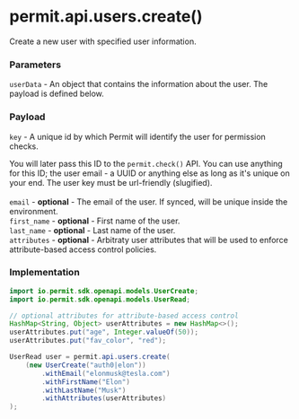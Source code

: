 # permit.api.users.create()

Create a new user with specified user information.

### Parameters

`userData` - An object that contains the information about the user. The payload is defined below.<br/>

### Payload

`key` - A unique id by which Permit will identify the user for permission checks.

You will later pass this ID to the `permit.check()` API. You can use anything for this ID; the user email - a UUID or anything else as long as it's unique on your end. The user key must be url-friendly (slugified).<br/><br/>
`email` - **optional** - The email of the user. If synced, will be unique inside the environment.<br/>
`first_name` - **optional** - First name of the user.<br/>
`last_name` - **optional** - Last name of the user.<br/>
`attributes` - **optional** - Arbitraty user attributes that will be used to enforce attribute-based access control policies.<br/>


### Implementation

```java
import io.permit.sdk.openapi.models.UserCreate;
import io.permit.sdk.openapi.models.UserRead;

// optional attributes for attribute-based access control
HashMap<String, Object> userAttributes = new HashMap<>();
userAttributes.put("age", Integer.valueOf(50));
userAttributes.put("fav_color", "red");

UserRead user = permit.api.users.create(
    (new UserCreate("auth0|elon"))
        .withEmail("elonmusk@tesla.com")
        .withFirstName("Elon")
        .withLastName("Musk")
        .withAttributes(userAttributes)
);
```
